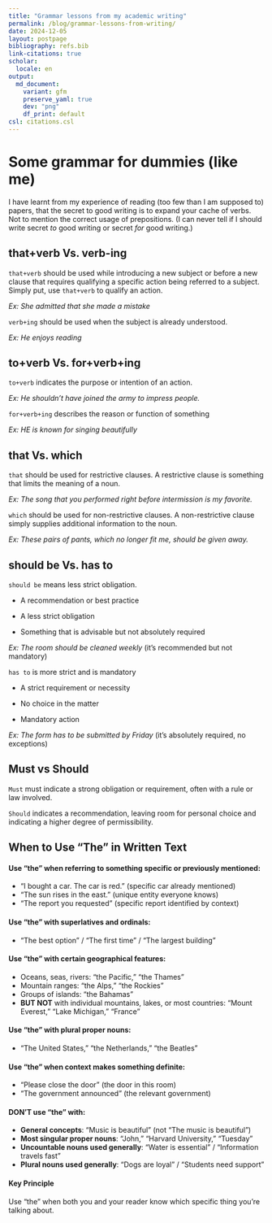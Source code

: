 ```yaml
---
title: "Grammar lessons from my academic writing"
permalink: /blog/grammar-lessons-from-writing/
date: 2024-12-05
layout: postpage
bibliography: refs.bib
link-citations: true
scholar:
  locale: en
output:
  md_document:
    variant: gfm
    preserve_yaml: true
    dev: "png"
    df_print: default
csl: citations.csl
---
```


# Some grammar for dummies (like me) 

I have learnt from my experience of reading (too few than I am supposed to) papers, that the secret to good writing is to expand your cache of verbs. Not to mention the correct usage of prepositions. (I can never tell if I should write secret _to_ good writing or secret _for_ good writing.)

## that+verb Vs. verb-ing 

`that+verb` should be used while introducing a new subject or before a new clause that requires qualifying a specific action being referred to a subject. Simply put, use `that+verb` to qualify an action. 

_Ex: She admitted that she made a mistake_

 `verb+ing` should be used when the subject is already understood.

_Ex: He enjoys reading_

## to+verb Vs. for+verb+ing

`to+verb` indicates the purpose or intention of an action. 

_Ex: He shouldn’t have joined the army to impress people._

`for+verb+ing` describes the reason or function of something 

_Ex: HE is known for singing beautifully_

## that Vs. which

`that` should be used for restrictive clauses. A restrictive clause is something that limits the meaning of a noun. 

_Ex: The song that you performed right before intermission is my favorite._

`which` should be used for non-restrictive clauses. A non-restrictive clause simply supplies additional information to the noun.

_Ex: These pairs of pants, which no longer fit me, should be given away._

## should be Vs. has to

`should be` means less strict obligation.

- A recommendation or best practice

- A less strict obligation

-  Something that is advisable but not absolutely required

_Ex: The room should be cleaned weekly_ (it's recommended but not mandatory)

`has to` is more strict and is mandatory

- A strict requirement or necessity

- No choice in the matter

- Mandatory action

_Ex: The form has to be submitted by Friday_ (it's absolutely required, no exceptions)


## Must vs Should

`Must` must indicate a strong obligation or requirement, often with a rule or law involved. 

`Should` indicates a recommendation, leaving room for personal choice and indicating a higher degree of permissibility. 

## When to Use "The" in Written Text

#### Use "the" when referring to something specific or previously mentioned:

- "I bought a car. The car is red." (specific car already mentioned)
- "The sun rises in the east." (unique entity everyone knows)
- "The report you requested" (specific report identified by context)

#### Use "the" with superlatives and ordinals:

- "The best option" / "The first time" / "The largest building"

#### Use "the" with certain geographical features:

- Oceans, seas, rivers: "the Pacific," "the Thames"
- Mountain ranges: "the Alps," "the Rockies"
- Groups of islands: "the Bahamas"
- **BUT NOT** with individual mountains, lakes, or most countries: "Mount Everest," "Lake Michigan," "France"

#### Use "the" with plural proper nouns:

- "The United States," "the Netherlands," "the Beatles"

#### Use "the" when context makes something definite:

- "Please close the door" (the door in this room)
- "The government announced" (the relevant government)

#### DON'T use "the" with:

- **General concepts**: "Music is beautiful" (not "The music is beautiful")
- **Most singular proper nouns**: "John," "Harvard University," "Tuesday"
- **Uncountable nouns used generally**: "Water is essential" / "Information travels fast"
- **Plural nouns used generally**: "Dogs are loyal" / "Students need support"

#### Key Principle

Use "the" when both you and your reader know which specific thing you're talking about.
